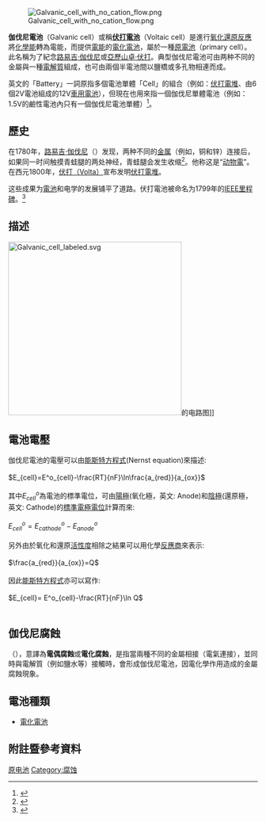 {{请求翻译}}
{{Expand|time=2018-01-20}}{{Otheruses|subject=化學電池的統稱|other=由伏打發明的第一個電池|伏打電堆}}
[[File:Galvanic_cell_with_no_cation_flow.png|thumb]]

'''伽伐尼電池'''（Galvanic cell）或稱'''[[伏打電池|伏打電池]]'''（Voltaic cell）是進行[[氧化還原反應|氧化還原反應]]將[[化學能|化學能]]轉為電能，而提供[[電能|電能]]的[[電化電池|電化電池]]，屬於一種[[原電池|原電池]]（primary cell）。此名稱为了紀念[[路易吉·伽伐尼|路易吉·伽伐尼]]或[[亞歷山卓·伏打|亞歷山卓·伏打]]。典型伽伐尼電池可由两种不同的金屬與一種[[電解質|電解質]]組成，也可由兩個半電池間以鹽橋或多孔物相連而成。

英文的「Battery」一詞原指多個電池單體「Cell」的組合（例如：[[伏打電堆|伏打電堆]]、由6個2V電池組成的12V[[車用電池|車用電池]]），但現在也用來指一個伽伐尼單體電池（例如：1.5V的鹼性電池內只有一個伽伐尼電池單體）<ref>{{Cite web |url=http://www.merriam-webster.com/dictionary/battery |title=線上版韋氏大字典："battery" |accessdate=2010-09-24 |archive-date=2017-12-23 |archive-url=https://web.archive.org/web/20171223042603/https://www.merriam-webster.com/dictionary/battery |dead-url=no }}</ref>。

== 歷史 ==
在1780年，[[路易吉·伽伐尼|路易吉·伽伐尼]]（{{lang-it|Luigi Galvani}}）发现，两种不同的[[金属|金属]]（例如，铜和锌）连接后，如果同一时间触摸青蛙腿的两处神经，青蛙腿会发生收缩<ref>{{cite book
 | title = Daniell Cell
 | last = Keithley | first = Joseph F.
 | publisher = John Wiley and Sons
 | year = 1999
 | isbn = 0-7803-1193-0
 | pages = 49–51
}}</ref>。他称这是“[[生物电磁学|动物電]]”。在西元1800年，[[亞歷山德羅·伏打|伏打（Volta）]]宣布发明[[伏打電堆|伏打電堆]]。

这些成果为[[電池|電池]]和电学的发展铺平了道路。伏打電池被命名为1799年的[[IEEE里程碑列表|IEEE里程碑]]。<ref>{{cite web |url=http://www.ieeeghn.org/wiki/index.php/Milestones:Volta%27s_Electrical_Battery_Invention,_1799 |title=Milestones:Volta's Electrical Battery Invention, 1799 |author= |date= |work=IEEE Global History Network |publisher=IEEE |accessdate=26 July 2011 |archive-date=2015-02-21 |archive-url=https://web.archive.org/web/20150221083922/http://www.ieeeghn.org/wiki/index.php/Milestones:Volta's_Electrical_Battery_Invention,_1799 |dead-url=no }}</ref>

== 描述 ==
{{Empty section}}
[[File:Galvanic_cell_labeled.svg|350px]]的电路图]]

== 電池電壓 ==
伽伐尼電池的電壓可以由[[能斯特方程式|能斯特方程式]](Nernst equation)來描述:
<br><br>
<math>E_{cell}=E^o_{cell}-\frac{RT}{nF}\ln\frac{a_{red}}{a_{ox}}</math><br><br>
其中<math>E^o_{cell}</math>為電池的標準電位，可由[[陽極|陽極]](氧化極，英文: Anode)和[[陰極|陰極]](還原極，英文: Cathode)的[[標準電極電位|標準電極電位]]計算而來:<br><br>
<math>E^o_{cell}=E^o_{cathode}-E^o_{anode}</math><br><br>
另外由於氧化和還原[[活性度|活性度]]相除之結果可以用化學[[反應商|反應商]]來表示:<br><br>
<math>\frac{a_{red}}{a_{ox}}=Q</math><br><br>
因此[[能斯特方程式|能斯特方程式]]亦可以寫作:<br><br>
<math>E_{cell}= E^o_{cell}-\frac{RT}{nF}\ln Q</math><br><br>

== 伽伐尼腐蝕 ==
{{Tsl|en|Galvanic corrosion|伽伐尼腐蝕}}（{{lang-en|Galvanic corrosion}}），意譯為'''電偶腐蝕'''或'''電化腐蝕'''，是指當兩種不同的金屬相接（電氣連接），並同時與電解質（例如鹽水等）接觸時，會形成伽伐尼電池，因電化學作用造成的金屬腐蝕現象。

== 電池種類 ==
* [[電化電池|電化電池]]

== 附註暨參考資料 ==
{{reflist}}

{{電池}}

[[Category:原电池|]]
[[Category:腐蚀|Category:腐蚀]]